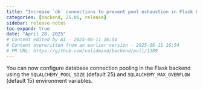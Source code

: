 ```yaml
---
title: "Increase `db` connections to prevent pool exhaustion in Flask backend (#1389)"
categories: [backend, 25.05, release]
sidebar: release-notes
toc-expand: true
date: "April 28, 2025"
# Content edited by AI - 2025-06-11 16:54
# Content overwritten from an earlier version - 2025-06-11 16:54
# PR URL: https://github.com/validmind/backend/pull/1389
---
```


You can now configure database connection pooling in the Flask backend using the `SQLALCHEMY_POOL_SIZE` (default 25) and `SQLALCHEMY_MAX_OVERFLOW` (default 15) environment variables.

<!--- VALIDATION SUMMARY
Content Type: title
Validation Status: CHECK
Attempts: 7
Last Validation: 2025-06-11 16:40:30
Reedit Available: Yes
--->
